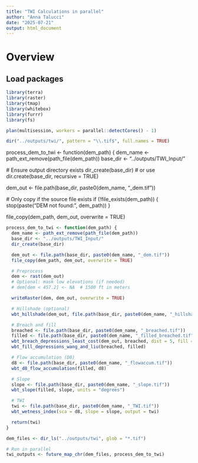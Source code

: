 ```yaml
---
title: "TWI Calculations in parallel"
author: "Anna Talucci"
date: "2025-07-21"
output: html_document
---
```


# Overview

## Load packages

```r
library(terra)
library(raster)
library(tmap)
library(whitebox)
library(furrr)
library(fs)

plan(multisession, workers = parallel::detectCores() - 1)

```

```r
dir("../outputs/twi/", pattern = "\\.tif$", full.names = TRUE)
```
process_dem_to_twi <- function(dem_path) {
  dem_name <- path_ext_remove(path_file(dem_path))
  base_dir <- "../outputs/TWI_Input/"
  
  # Ensure output directory exists
  dir_create(base_dir)  # or use dir.create(base_dir, recursive = TRUE)

  dem_out <- file.path(base_dir, paste0(dem_name, "_dem.tif"))

  # Only copy if the source file exists
  if (!file_exists(dem_path)) {
    stop(paste("DEM not found:", dem_path))
  }

  file_copy(dem_path, dem_out, overwrite = TRUE)
```r
process_dem_to_twi <- function(dem_path) {
  dem_name <- path_ext_remove(path_file(dem_path))
  base_dir <- "../outputs/TWI_Input/"
  dir_create(base_dir)

  dem_out <- file.path(base_dir, paste0(dem_name, "_dem.tif"))
  file_copy(dem_path, dem_out, overwrite = TRUE)

  # Preprocess
  dem <- rast(dem_out)
  # Optional: mask low elevations (if needed)
  # dem[dem < 457.2] <- NA  # 1500 ft in meters

  writeRaster(dem, dem_out, overwrite = TRUE)

  # Hillshade (optional)
  wbt_hillshade(dem_out, file.path(base_dir, paste0(dem_name, "_hillshade.tif")), azimuth = 115)

  # Breach and fill
  breached <- file.path(base_dir, paste0(dem_name, "_breached.tif"))
  filled <- file.path(base_dir, paste0(dem_name, "_filled_breached.tif"))
  wbt_breach_depressions_least_cost(dem_out, breached, dist = 5, fill = TRUE)
  wbt_fill_depressions_wang_and_liu(breached, filled)

  # Flow accumulation (D8)
  d8 <- file.path(base_dir, paste0(dem_name, "_flowaccum.tif"))
  wbt_d8_flow_accumulation(filled, d8)

  # Slope
  slope <- file.path(base_dir, paste0(dem_name, "_slope.tif"))
  wbt_slope(filled, slope, units = "degrees")

  # TWI
  twi <- file.path(base_dir, paste0(dem_name, "_TWI.tif"))
  wbt_wetness_index(sca = d8, slope = slope, output = twi)

  return(twi)
}

```

```r
dem_files <- dir_ls("../outputs/twi", glob = "*.tif")

# Run in parallel
twi_outputs <- future_map_chr(dem_files, process_dem_to_twi)

```

